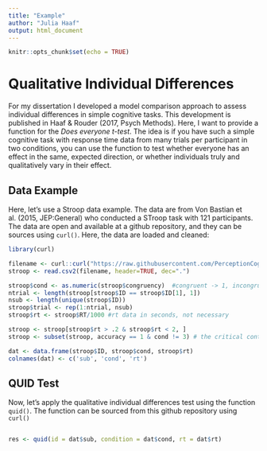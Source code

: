 ```yaml
---
title: "Example"
author: "Julia Haaf"
output: html_document
---
```


```r
knitr::opts_chunk$set(echo = TRUE)
```

# Qualitative Individual Differences

For my dissertation I developed a model comparison approach to assess individual differences in simple cognitive tasks. This development is published in Haaf & Rouder (2017, Psych Methods). Here, I want to provide a function for the *Does everyone t-test*. The idea is if you have such a simple cognitive task with response time data from many trials per participant in two conditions, you can use the function to test whether everyone has an effect in the same, expected direction, or whether individuals truly and qualitatively vary in their effect.

## Data Example

Here, let's use a Stroop data example. The data are from Von Bastian et al. (2015, JEP:General) who conducted a STroop task with 121 participants. The data are open and available at a github repository, and they can be sources using `curl()`. Here, the data are loaded and cleaned:

```r
library(curl)

filename <- curl::curl("https://raw.githubusercontent.com/PerceptionCognitionLab/data0/master/contexteffects/FlankerStroopSimon/LEF_stroop.csv")
stroop <- read.csv2(filename, header=TRUE, dec=".")

stroop$cond <- as.numeric(stroop$congruency)  #congruent -> 1, incongruent -> 2, neutral -> 3
ntrial <- length(stroop[stroop$ID == stroop$ID[1], 1])
nsub <- length(unique(stroop$ID))
stroop$trial <- rep(1:ntrial, nsub)
stroop$rt <- stroop$RT/1000 #rt data in seconds, not necessary

stroop <- stroop[stroop$rt > .2 & stroop$rt < 2, ]
stroop <- subset(stroop, accuracy == 1 & cond != 3) # the critical contrast is between congruent and incongruent

dat <- data.frame(stroop$ID, stroop$cond, stroop$rt)
colnames(dat) <- c('sub', 'cond', 'rt')
```

## QUID Test

Now, let's apply the qualitative individual differences test using the function `quid()`. The function can be sourced from this github repository using `curl()`

```r

```


```r
res <- quid(id = dat$sub, condition = dat$cond, rt = dat$rt)
```

